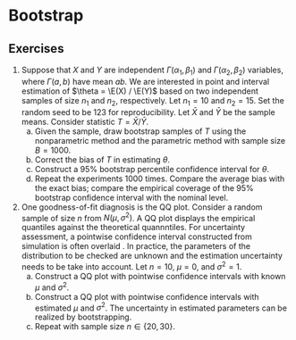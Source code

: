 # Bootstrap {#boot}

## Exercises

1. Suppose that $X$ and $Y$ are independent $\Gamma(\alpha_1, \beta_1)$ and $\Gamma(\alpha_2, \beta_2)$ variables, where $\Gamma(a, b)$ have mean $a b$. We are interested in point and interval estimation of $\theta = \E(X) / \E(Y)$ based on two independent samples of size $n_1$ and $n_2$, respectively. Let $n_1 = 10$ and $n_2 = 15$. Set the random seed to be 123 for reproducibility. Let $\bar X$ and $\bar Y$ be the sample means. Consider statistic $T = \bar X / \bar Y$.
    a. Given the sample, draw bootstrap samples of $T$ using the nonparametric method and the parametric method with sample size $B = 1000$.
    a. Correct the bias of $T$ in estimating $\theta$. 
    a. Construct a 95\% bootstrap percentile confidence interval for $\theta$.
    a. Repeat the experiments 1000 times. Compare the average bias with the exact bias; compare the empirical coverage of the 95\% bootstrap confidence interval with the nominal level.

1. One goodness-of-fit diagnosis is the QQ plot. Consider a random sample of size $n$ from $N(\mu, \sigma^2)$. A QQ plot displays the empirical quantiles against the theoretical quannntiles. For uncertainty assessment, a pointwise confidence interval constructed from simulation is often overlaid . In practice, the parameters of the distribution to be checked are unknown and the estimation uncertainty needs to be take into account. Let $n = 10$, $\mu = 0$, and $\sigma^2 = 1$.
    a. Construct a QQ plot with pointwise confidence intervals with known $\mu$ and $\sigma^2$.
    a. Construct a QQ plot with pointwise confidence intervals with estimated $\mu$ and $\sigma^2$. The uncertainty in estimated parameters can be realized by bootstrapping.
    a. Repeat with sample size $n \in \{20, 30\}$.
